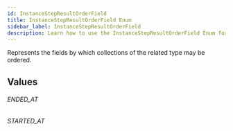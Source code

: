 ```yaml
---
id: InstanceStepResultOrderField
title: InstanceStepResultOrderField Enum
sidebar_label: InstanceStepResultOrderField
description: Learn how to use the InstanceStepResultOrderField Enum for Builder's API.
---
```


Represents the fields by which collections of the related type may be ordered.

## Values

###### ENDED_AT

###### STARTED_AT
